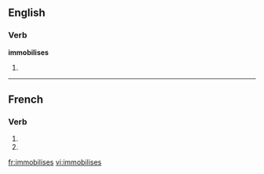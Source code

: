 ==English==

===Verb===
'''immobilises'''

# {{third-person singular of|[[immobilise]]}}

{{see|immobilisés}}

----

==French==

===Verb===
{{fr-verb-form}}

# {{form of|[[second-person|Second-person]] [[singular]] [[present indicative]]|immobiliser|lang=French}}
# {{form of|Second-person singular [[present subjunctive]]|immobiliser |lang=French}}

[[fr:immobilises]]
[[vi:immobilises]]